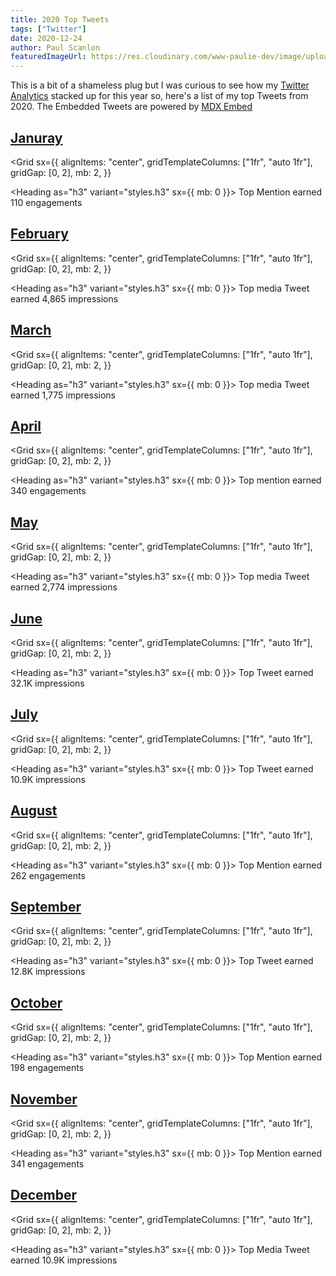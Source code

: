 ```yaml
---
title: 2020 Top Tweets
tags: ["Twitter"]
date: 2020-12-24
author: Paul Scanlon
featuredImageUrl: https://res.cloudinary.com/www-paulie-dev/image/upload/v1608796591/paulie.dev/2020/12/2020-top-tweets_hdbguj.jpg
---
```


This is a bit of a shameless plug but I was curious to see how my [Twitter Analytics](https://analytics.twitter.com/) stacked up for this year so, here's a list of my top Tweets from 2020. The Embedded Tweets are powered by [MDX Embed](https://mdx-embed.com/)

## [Januray](#januray)

<Grid
  sx={{
    alignItems: "center",
    gridTemplateColumns: ["1fr", "auto 1fr"],
    gridGap: [0, 2],
    mb: 2,
  }}
>
  <Heading as="h3" variant="styles.h3" sx={{ mb: 0 }}>
    Top Mention
  </Heading>
  <Text>earned 110 engagements</Text>
</Grid>

<Tweet tweetLink="leeerob/status/1215004086350811136" />

<Divider />

## [February](#february)

<Grid
  sx={{
    alignItems: "center",
    gridTemplateColumns: ["1fr", "auto 1fr"],
    gridGap: [0, 2],
    mb: 2,
  }}
>
  <Heading as="h3" variant="styles.h3" sx={{ mb: 0 }}>
    Top media Tweet
  </Heading>
  <Text>earned 4,865 impressions</Text>
</Grid>

<Tweet tweetLink="PaulieScanlon/status/1232993668690259968" />

<Divider />

## [March](#march)

<Grid
  sx={{
    alignItems: "center",
    gridTemplateColumns: ["1fr", "auto 1fr"],
    gridGap: [0, 2],
    mb: 2,
  }}
>
  <Heading as="h3" variant="styles.h3" sx={{ mb: 0 }}>
    Top media Tweet
  </Heading>
  <Text>earned 1,775 impressions</Text>
</Grid>

<Tweet tweetLink="PaulieScanlon/status/1234067722704760832" />

<Divider />

## [April](#april)

<Grid
  sx={{
    alignItems: "center",
    gridTemplateColumns: ["1fr", "auto 1fr"],
    gridGap: [0, 2],
    mb: 2,
  }}
>
  <Heading as="h3" variant="styles.h3" sx={{ mb: 0 }}>
    Top mention
  </Heading>
  <Text>earned 340 engagements</Text>
</Grid>

<Tweet tweetLink="GatsbyJS/status/1252612165632249860" />

<Divider />

## [May](#may)

<Grid
  sx={{
    alignItems: "center",
    gridTemplateColumns: ["1fr", "auto 1fr"],
    gridGap: [0, 2],
    mb: 2,
  }}
>
  <Heading as="h3" variant="styles.h3" sx={{ mb: 0 }}>
    Top media Tweet
  </Heading>
  <Text>earned 2,774 impressions</Text>
</Grid>

<Tweet tweetLink="PaulieScanlon/status/1277878622011961345" />

<Divider />

## [June](#june)

<Grid
  sx={{
    alignItems: "center",
    gridTemplateColumns: ["1fr", "auto 1fr"],
    gridGap: [0, 2],
    mb: 2,
  }}
>
  <Heading as="h3" variant="styles.h3" sx={{ mb: 0 }}>
    Top Tweet
  </Heading>
  <Text>earned 32.1K impressions</Text>
</Grid>

<Tweet tweetLink="PaulieScanlon/status/1273643106928394245" />

<Divider />

## [July](#july)

<Grid
  sx={{
    alignItems: "center",
    gridTemplateColumns: ["1fr", "auto 1fr"],
    gridGap: [0, 2],
    mb: 2,
  }}
>
  <Heading as="h3" variant="styles.h3" sx={{ mb: 0 }}>
    Top Tweet
  </Heading>
  <Text>earned 10.9K impressions</Text>
</Grid>

<Tweet tweetLink="PaulieScanlon/status/1296029204186828801" />

<Divider />

## [August](#august)

<Grid
  sx={{
    alignItems: "center",
    gridTemplateColumns: ["1fr", "auto 1fr"],
    gridGap: [0, 2],
    mb: 2,
  }}
>
  <Heading as="h3" variant="styles.h3" sx={{ mb: 0 }}>
    Top Mention
  </Heading>
  <Text>earned 262 engagements</Text>
</Grid>

<Tweet tweetLink="GatsbyJS/status/1300848441002733570" />

<Divider />

## [September](#september)

<Grid
  sx={{
    alignItems: "center",
    gridTemplateColumns: ["1fr", "auto 1fr"],
    gridGap: [0, 2],
    mb: 2,
  }}
>
  <Heading as="h3" variant="styles.h3" sx={{ mb: 0 }}>
    Top Tweet
  </Heading>
  <Text>earned 12.8K impressions</Text>
</Grid>

<Tweet tweetLink="PaulieScanlon/status/1301223086214262784" />

<Divider />

## [October](#october)

<Grid
  sx={{
    alignItems: "center",
    gridTemplateColumns: ["1fr", "auto 1fr"],
    gridGap: [0, 2],
    mb: 2,
  }}
>
  <Heading as="h3" variant="styles.h3" sx={{ mb: 0 }}>
    Top Mention
  </Heading>
  <Text>earned 198 engagements</Text>
</Grid>

<Tweet tweetLink="GatsbyJS/status/1316395674804592644" />

<Divider />

## [November](#november)

<Grid
  sx={{
    alignItems: "center",
    gridTemplateColumns: ["1fr", "auto 1fr"],
    gridGap: [0, 2],
    mb: 2,
  }}
>
  <Heading as="h3" variant="styles.h3" sx={{ mb: 0 }}>
    Top Mention
  </Heading>
  <Text>earned 341 engagements</Text>
</Grid>

<Tweet tweetLink="Netlify/status/1331599033073340416" />

<Divider />

## [December](#december)

<Grid
  sx={{
    alignItems: "center",
    gridTemplateColumns: ["1fr", "auto 1fr"],
    gridGap: [0, 2],
    mb: 2,
  }}
>
  <Heading as="h3" variant="styles.h3" sx={{ mb: 0 }}>
    Top Media Tweet
  </Heading>
  <Text>earned 10.9K impressions</Text>
</Grid>

<Tweet tweetLink="PaulieScanlon/status/1341024963504058369" />
